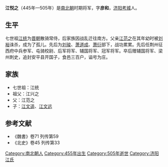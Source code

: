 '''江悦之'''（445年—505年）是[[南北朝|南北朝]]时期将军，字'''彦和'''，[[济阳|济阳]][[考城|考城]]人。

== 生平 ==
七世祖[[江统|江统]]为[[晋朝|晋朝]]散骑常侍，后家族因战乱迁往南方。父亲[[江范之|江范之]]在其年幼时被[[刘裕|刘裕]]诛杀，成为了孤儿。先后为[[刘骏|刘骏]]、[[萧道成|萧道成]]、[[萧衍|萧衍]]部下，战功累累。先后任荆州征西府中兵参军、屯骑校尉、后军将军、辅国将军、冠军将军。卒后赠辅国将军、梁州刺史，追封安平县开国子，食邑三百户，谥号为庄。

== 家族 ==
* 七世祖：江统
* 祖父：江兴之
* 父：江范之
* 子：[[江文遥|江文遥]]、[[江文远|江文远]]

== 参考文献 ==
* 《魏書》卷71 列传第59
* 《北史》卷45 列传第33

[[Category:南北朝人|Category:南北朝人]]
[[Category:455年出生|Category:455年出生]]
[[Category:505年逝世|Category:505年逝世]]
[[Category:济阳江氏|Category:济阳江氏]]